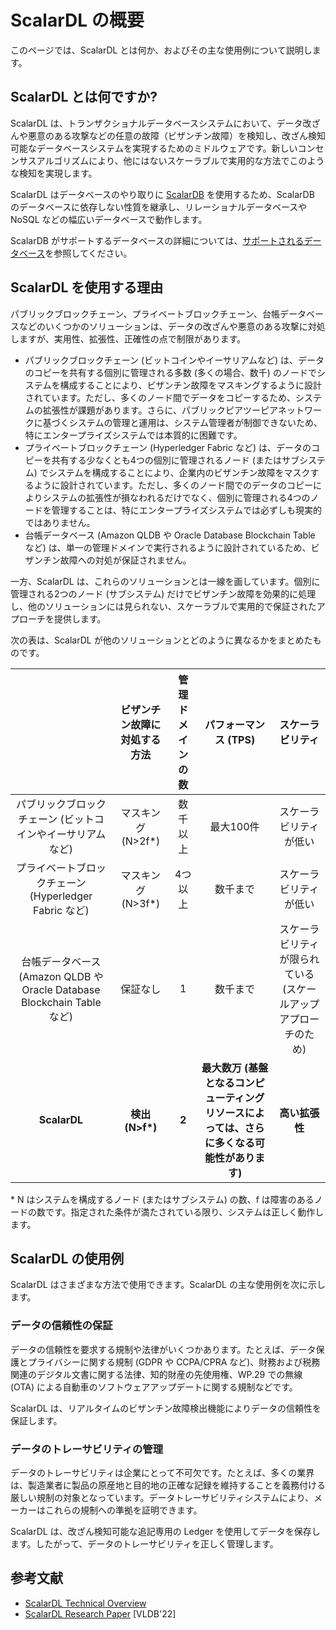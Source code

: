 # ScalarDL の概要


<TranslationBanner />

このページでは、ScalarDL とは何か、およびその主な使用例について説明します。

## ScalarDL とは何ですか?

ScalarDL は、トランザクショナルデータベースシステムにおいて、データ改ざんや悪意のある攻撃などの任意の故障（ビザンチン故障）を検知し、改ざん検知可能なデータベースシステムを実現するためのミドルウェアです。新しいコンセンサスアルゴリズムにより、他にはないスケーラブルで実用的な方法でこのような検知を実現します。

ScalarDL はデータベースのやり取りに [ScalarDB](https://scalardb.scalar-labs.com/docs/) を使用するため、ScalarDB のデータベースに依存しない性質を継承し、リレーショナルデータベースや NoSQL などの幅広いデータベースで動作します。

ScalarDB がサポートするデータベースの詳細については、[サポートされるデータベース](https://scalardb.scalar-labs.com/docs/latest/requirements#databases/)を参照してください。

## ScalarDL を使用する理由

パブリックブロックチェーン、プライベートブロックチェーン、台帳データベースなどのいくつかのソリューションは、データの改ざんや悪意のある攻撃に対処しますが、実用性、拡張性、正確性の点で制限があります。

- パブリックブロックチェーン (ビットコインやイーサリアムなど) は、データのコピーを共有する個別に管理される多数 (多くの場合、数千) のノードでシステムを構成することにより、ビザンチン故障をマスキングするように設計されています。ただし、多くのノード間でデータをコピーするため、システムの拡張性が課題があります。さらに、パブリックピアツーピアネットワークに基づくシステムの管理と運用は、システム管理者が制御できないため、特にエンタープライズシステムでは本質的に困難です。
- プライベートブロックチェーン (Hyperledger Fabric など) は、データのコピーを共有する少なくとも4つの個別に管理されるノード (またはサブシステム) でシステムを構成することにより、企業内のビザンチン故障をマスクするように設計されています。ただし、多くのノード間でのデータのコピーによりシステムの拡張性が損なわれるだけでなく、個別に管理される4つのノードを管理することは、特にエンタープライズシステムでは必ずしも現実的ではありません。
- 台帳データベース (Amazon QLDB や Oracle Database Blockchain Table など) は、単一の管理ドメインで実行されるように設計されているため、ビザンチン故障への対処が保証されません。

一方、ScalarDL は、これらのソリューションとは一線を画しています。個別に管理される2つのノード (サブシステム) だけでビザンチン故障を効果的に処理し、他のソリューションには見られない、スケーラブルで実用的で保証されたアプローチを提供します。

次の表は、ScalarDL が他のソリューションとどのように異なるかをまとめたものです。

|                                                                |              ビザンチン故障に対処する方法             | 管理ドメインの数 | パフォーマンス (TPS) | スケーラビリティ |
| :--: | :--: | :--: | :--: | :--: |
| パブリックブロックチェーン (ビットコインやイーサリアムなど) | マスキング (N>2f*) | 数千以上 | 最大100件 | スケーラビリティが低い |
| プライベートブロックチェーン (Hyperledger Fabric など) | マスキング (N>3f*) | 4つ以上 | 数千まで | スケーラビリティが低い |
| 台帳データベース (Amazon QLDB や Oracle Database Blockchain Table など) | 保証なし | 1 | 数千まで | スケーラビリティが限られている (スケールアップアプローチのため) |
| **ScalarDL** | **検出 (N>f\*)** | **2** | **最大数万 (基盤となるコンピューティングリソースによっては、さらに多くなる可能性があります)** | **高い拡張性**|

\* N はシステムを構成するノード (またはサブシステム) の数、f は障害のあるノードの数です。指定された条件が満たされている限り、システムは正しく動作します。

## ScalarDL の使用例

ScalarDL はさまざまな方法で使用できます。ScalarDL の主な使用例を次に示します。

### データの信頼性の保証

データの信頼性を要求する規制や法律がいくつかあります。たとえば、データ保護とプライバシーに関する規制 (GDPR や CCPA/CPRA など)、財務および税務関連のデジタル文書に関する法律、知的財産の先使用権、WP.29 での無線 (OTA) による自動車のソフトウェアアップデートに関する規制などです。

ScalarDL は、リアルタイムのビザンチン故障検出機能によりデータの信頼性を保証します。

### データのトレーサビリティの管理

データのトレーサビリティは企業にとって不可欠です。たとえば、多くの業界は、製造業者に製品の原産地と目的地の正確な記録を維持することを義務付ける厳しい規制の対象となっています。データトレーサビリティシステムにより、メーカーはこれらの規制への準拠を証明できます。

ScalarDL は、改ざん検知可能な追記専用の Ledger を使用してデータを保存します。したがって、データのトレーサビリティを正しく管理します。

## 参考文献

* [ScalarDL Technical Overview](https://speakerdeck.com/scalar/scalar-dl-technical-overview)
* [ScalarDL Research Paper](https://dl.acm.org/doi/abs/10.14778/3523210.3523212) [VLDB'22]
